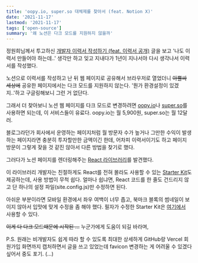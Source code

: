 ```yaml
---
title: 'oopy.io, super.so 대체제를 찾아서 (feat. Notion X)'
date: '2021-11-17'
lastmod: '2021-11-17'
tags: ['open-source']
summary: '왜 노션은 다크 모드를 지원하지 않을까'
---
```


정원희님께서 투고하신 [개발자 이력서 작성하기 (feat. 이력서 공개)](https://wonny.space/writing/work/engineer-resume) 글을 보고
'나도 이력서 만들어야 하는데..' 생각만 하고 잊고 지내다가 1년이 지나서야 다시 생각나서 이력서를 작성했다.

노션으로 이력서를 작성하고 난 뒤 웹 페이지로 공유해서 브라우저로 열었더니 ~~아뿔싸 세상에~~ 공유한 페이지에서는 다크 모드를 지원하지 않는다.
'뭔가 환경설정이 있겠지..'하고 구글링해보니 그런 거 없단다.

그래서 더 찾아보니 노션 웹 페이지를 다크 모드로 변경하려면 [oopy.io](https://www.oopy.io)나 [super.so](https://super.so)를 사용하면 되는데, 이 서비스들이 유료다.
oopy.io는 월 5,900원, super.so는 월 12달러.

블로그라던가 회사에서 운영하는 페이지처럼 월 방문자 수가 높거나 그만한 수익이 발생하는 페이지라면 충분히 투자할만한 금액이긴 한데,
어차피 이력서이기도 하고 페이지 방문이 그렇게 잦을 것 같진 않아서 다른 방법을 찾기로 했다.

그러다가 노션 페이지를 렌더링해주는 [React 라이브러리](https://github.com/NotionX/react-notion-x)를 발견했다.

이 라이브러리 개발자는 친절하게도 React를 전혀 몰라도 사용할 수 있는 [Starter Kit](https://github.com/transitive-bullshit/nextjs-notion-starter-kit)도 제공하는데, 사용 방법이 무척 쉽다.
얼마나 쉽냐면, React 코드를 한 줄도 건드리지 않고 단 하나의 설정 파일(site.config.js)만 수정하면 된다.

아쉬운 부분이라면 모바일 환경에서 좌우 여백이 너무 좁고, 북마크 블록의 썸네일이 보이지 않아서 입맛에 맞게 수정을 좀 해야 했다.
필자가 수정한 Starter Kit은 [여기에서](https://github.com/silentsoft/nextjs-notion-starter-kit) 사용할 수 있다.

~~이게 다 다크 모드때문에 시작된 ...~~ 누군가에게 도움이 되길 바라며,

P.S. 원래는 비개발자도 쉽게 따라 할 수 있도록 최대한 상세하게
GitHub랑 Vercel 회원가입 화면까지 캡처하면서 글을 쓰고 있었는데 favicon 변경하는 게 어려울 수 있겠다싶어서 중도 포기. (...)
